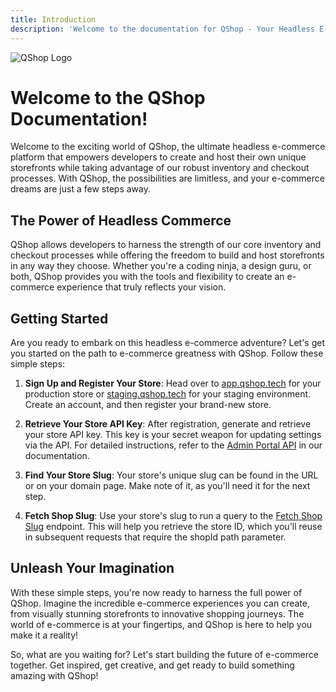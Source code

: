 ```yaml
---
title: Introduction
description: 'Welcome to the documentation for QShop - Your Headless E-Commerce Solution!'
---
```


![QShop Logo](../images/landing.jpg)

# Welcome to the QShop Documentation!

Welcome to the exciting world of QShop, the ultimate headless e-commerce platform that empowers developers to create and host their own unique storefronts while taking advantage of our robust inventory and checkout processes. With QShop, the possibilities are limitless, and your e-commerce dreams are just a few steps away.

## The Power of Headless Commerce

QShop allows developers to harness the strength of our core inventory and checkout processes while offering the freedom to build and host storefronts in any way they choose. Whether you're a coding ninja, a design guru, or both, QShop provides you with the tools and flexibility to create an e-commerce experience that truly reflects your vision.

## Getting Started

Are you ready to embark on this headless e-commerce adventure? Let's get you started on the path to e-commerce greatness with QShop. Follow these simple steps:

1. **Sign Up and Register Your Store**: Head over to [app.qshop.tech](https://app.qshop.tech) for your production store or [staging.qshop.tech](https://staging.qshop.tech) for your staging environment. Create an account, and then register your brand-new store.

2. **Retrieve Your Store API Key**: After registration, generate and retrieve your store API key. This key is your secret weapon for updating settings via the API. For detailed instructions, refer to the [Admin Portal API](/api-reference) in our documentation.

3. **Find Your Store Slug**: Your store's unique slug can be found in the URL or on your domain page. Make note of it, as you'll need it for the next step.

4. **Fetch Shop Slug**: Use your store's slug to run a query to the [Fetch Shop Slug](/storefront-reference/shops/fetch-shop-by-slug) endpoint. This will help you retrieve the store ID, which you'll reuse in subsequent requests that require the shopId path parameter.

## Unleash Your Imagination

With these simple steps, you're now ready to harness the full power of QShop. Imagine the incredible e-commerce experiences you can create, from visually stunning storefronts to innovative shopping journeys. The world of e-commerce is at your fingertips, and QShop is here to help you make it a reality!

So, what are you waiting for? Let's start building the future of e-commerce together. Get inspired, get creative, and get ready to build something amazing with QShop!

